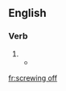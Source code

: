 ==English==

===Verb===
{{head|en|present participle}}

# {{present participle of|screw off|lang=en|nocat=1}}
#* {{quote-magazine
|year=1786
|volume=48‎
|page=152
|magazine=The Scots magazine
|passage=...where the keys of all the felons rooms, as well as the instruments for [[screwing off]] and on the irons of the prisoners, are kept.}}

[[fr:screwing off]]